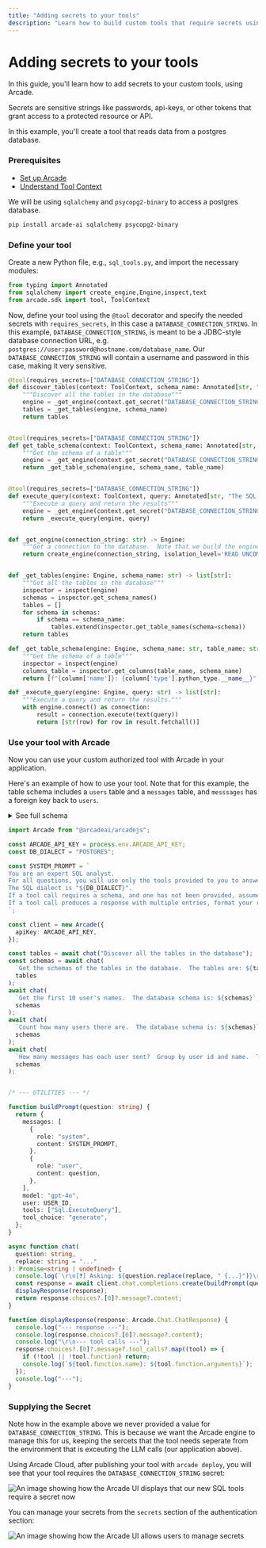 ```yaml
---
title: "Adding secrets to your tools"
description: "Learn how to build custom tools that require secrets using Arcade"
---
```



# Adding secrets to your tools

In this guide, you'll learn how to add secrets to your custom tools, using Arcade.  

Secrets are sensitive strings like passwords, api-keys, or other tokens that grant access to a protected resource or API.

In this example, you'll create a tool that reads data from a postgres database.

<Steps>

### Prerequisites

- [Set up Arcade](/home/quickstart)
- [Understand Tool Context](/home/build-tools/tool-context)

We will be using `sqlalchemy` and `psycopg2-binary` to access a postgres database. 

```bash
pip install arcade-ai sqlalchemy psycopg2-binary
```

### Define your tool

Create a new Python file, e.g., `sql_tools.py`, and import the necessary modules:

```python
from typing import Annotated
from sqlalchemy import create_engine,Engine,inspect,text
from arcade.sdk import tool, ToolContext
```

Now, define your tool using the `@tool` decorator and specify the needed secrets with `requires_secrets`, in this case a `DATABASE_CONNECTION_STRING`.  In this example, `DATABASE_CONNECTION_STRING`, is meant to be a JDBC-style database connection URL, e.g. `postgres://user:password@hostname.com/database_name`.  Our `DATABASE_CONNECTION_STRING` will contain a username and password in this case, making it very sensitive. 

```python
@tool(requires_secrets=["DATABASE_CONNECTION_STRING"])
def discover_tables(context: ToolContext, schema_name: Annotated[str, "The database schema to discover tables in"] = "public") -> list[str]:
    """Discover all the tables in the database"""
    engine = _get_engine(context.get_secret("DATABASE_CONNECTION_STRING"))
    tables = _get_tables(engine, schema_name)
    return tables


@tool(requires_secrets=["DATABASE_CONNECTION_STRING"])
def get_table_schema(context: ToolContext, schema_name: Annotated[str, "The database schema to get the table schema of"], table_name: Annotated[str, "The table to get the schema of"]) -> list[str]:
    """Get the schema of a table"""
    engine = _get_engine(context.get_secret("DATABASE_CONNECTION_STRING"))
    return _get_table_schema(engine, schema_name, table_name)


@tool(requires_secrets=["DATABASE_CONNECTION_STRING"])
def execute_query(context: ToolContext, query: Annotated[str, "The SQL query to execute"]) -> list[str]:
    """Execute a query and return the results"""
    engine = _get_engine(context.get_secret("DATABASE_CONNECTION_STRING"))
    return _execute_query(engine, query)


def _get_engine(connection_string: str) -> Engine:
    """Get a connection to the database.  Note that we build the engine with an isolation level of READ UNCOMMITTED to prevent all writes."""
    return create_engine(connection_string, isolation_level='READ UNCOMMITTED')


def _get_tables(engine: Engine, schema_name: str) -> list[str]:
    """Get all the tables in the database"""
    inspector = inspect(engine)
    schemas = inspector.get_schema_names()
    tables = []
    for schema in schemas:
        if schema == schema_name:
            tables.extend(inspector.get_table_names(schema=schema))
    return tables

def _get_table_schema(engine: Engine, schema_name: str, table_name: str) -> list[str]:
    """Get the schema of a table"""
    inspector = inspect(engine)
    columns_table = inspector.get_columns(table_name, schema_name)
    return [f"{column['name']}: {column['type'].python_type.__name__}" for column in columns_table]

def _execute_query(engine: Engine, query: str) -> list[str]:
    """Execute a query and return the results."""
    with engine.connect() as connection:
        result = connection.execute(text(query))
        return [str(row) for row in result.fetchall()]

```

### Use your tool with Arcade

Now you can use your custom authorized tool with Arcade in your application.

Here's an example of how to use your tool.  Note that for this example, the table schema includes a `users` table and a `messages` table, and `messsages` has a foreign key back to `users`.

<details>

<summary>See full schema</summary>

```sql
CREATE TABLE "public"."users" (
    "id" serial PRIMARY KEY NOT NULL,
	"name" varchar(256) NOT NULL,
	"email" text NOT NULL UNIQUE,
	"password_hash" text NOT NULL,
	"created_at" timestamp DEFAULT now() NOT NULL,
	"updated_at" timestamp DEFAULT now() NOT NULL
);

CREATE TABLE "public"."messages" (
    "id" serial PRIMARY KEY NOT NULL,
	"body" text NOT NULL,
	"user_id" integer NOT NULL REFERENCES "public"."users" (id),
	"created_at" timestamp DEFAULT now() NOT NULL,
	"updated_at" timestamp DEFAULT now() NOT NULL
);
```
</details>


```ts
import Arcade from "@arcadeai/arcadejs";

const ARCADE_API_KEY = process.env.ARCADE_API_KEY;
const DB_DIALECT = "POSTGRES"; 

const SYSTEM_PROMPT = `
You are an expert SQL analyst.
For all questions, you will use only the tools provided to you to answer the question, and no prior knowledge.
The SQL dialect is "${DB_DIALECT}".
If a tool call requires a schema, and one has not been provided, assume the schema is "public".
If a tool call produces a response with multiple entries, format your response as a markdown table, with one row per entry.
`;

const client = new Arcade({
  apiKey: ARCADE_API_KEY,
});

const tables = await chat("Discover all the tables in the database");
const schemas = await chat(
  `Get the schemas of the tables in the database.  The tables are: ${tables}`,
  tables
);
await chat(
  `Get the first 10 user's names.  The database schema is: ${schemas}`,
  schemas
);
await chat(
  `Count how many users there are.  The database schema is: ${schemas}`,
  schemas
);
await chat(
  `How many messages has each user sent?  Group by user id and name.  The database schema is: ${schemas}`,
  schemas
);


/* --- UTILITIES --- */

function buildPrompt(question: string) {
  return {
    messages: [
      {
        role: "system",
        content: SYSTEM_PROMPT,
      },
      {
        role: "user",
        content: question,
      },
    ],
    model: "gpt-4o",
    user: USER_ID,
    tools: ["Sql.ExecuteQuery"],
    tool_choice: "generate",
  };
}

async function chat(
  question: string,
  replace: string = "..."
): Promise<string | undefined> {
  console.log(`\r\n[❓] Asking: ${question.replace(replace, " {...}")}\r\n`);
  const response = await client.chat.completions.create(buildPrompt(question));
  displayResponse(response);
  return response.choices?.[0]?.message?.content;
}

function displayResponse(response: Arcade.Chat.ChatResponse) {
  console.log("--- response ---");
  console.log(response.choices?.[0]?.message?.content);
  console.log("\r\n--- tool calls ---");
  response.choices?.[0]?.message?.tool_calls?.map((tool) => {
    if (!tool || !tool.function) return;
    console.log(`${tool.function.name}: ${tool.function.arguments}`);
  });
  console.log("---");
}

```
</Steps>

### Supplying the Secret

Note how in the example above we never provided a value for `DATABASE_CONNECTION_STRING`.  This is because we want the Arcade engine to manage this for us, keeping the sercets that the tool needs seperate from the environment that is exceuting the LLM calls (our application above).

Using Arcade Cloud, after publishing your tool with `arcade deploy`, you will see that your tool requires the `DATABASE_CONNECTION_STRING` secret:

![An image showing how the Arcade UI displays that our new SQL tools require a secret now](/images/docs/secrets/secrets-dashboard-1.png)

You can manage your secrets from the `secrets` section of the authentication section:

![An image showing how the Arcade UI allows users to manage secrets](/images/docs/secrets/secrets-dashboard-2.png)